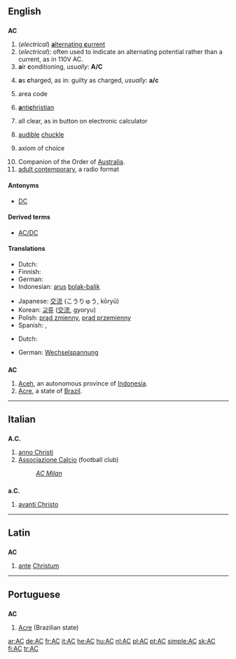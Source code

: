 {{also|Appendix:Variations of "ac"}}
==English==

==={{initialism}}===
'''AC'''

# (''electrical'') [[alternating current|'''a'''lternating '''c'''urrent]]
# (''electrical''): often used to indicate an alternating potential rather than a current, as in 110V AC.
# '''a'''ir '''c'''onditioning, ''usually'':  '''A/C'''
# {{legal}} '''a'''s '''c'''harged, as in:  guilty as charged, ''usually'':  '''a/c'''
# area code
# {{religion}} [[antichristian|'''a'''nti'''c'''hristian]]
# all clear, as in button on electronic calculator
# {{internet slang}} [[audible]] [[chuckle]]
# {{set theory}} axiom of choice
# Companion of the Order of [[Australia]].
# [[w:Adult contemporary|adult contemporary]], a radio format

====Antonyms====
* [[DC]]

====Derived terms====
* [[AC/DC]]

====Translations====
{{trans-top|alternating current}}
* Dutch: {{t-|nl|wisselstroom}}
* Finnish: {{t-|fi|vaihtovirta}}
* German: {{t+|de|Wechselstrom|m}}
* Indonesian: [[arus]] [[bolak-balik]]
{{trans-mid}}
* Japanese: [[交流]] (こうりゅう, kōryū)
* Korean: [[교류]] ([[交流]], gyoryu)
* Polish: [[prąd zmienny]], [[prąd przemienny]]
* Spanish: {{t-|es|CA}}, {{t-|es|corriente alterna}}
{{trans-bottom}}
{{trans-top|alternating potential}}
* Dutch: {{t+|nl|wisselspanning}}
{{trans-mid}}
* German: [[Wechselspannung]]
{{trans-bottom}}

==={{abbreviation}}===
'''AC'''

# [[Aceh]], an autonomous province of [[Indonesia]].
# [[Acre]], a state of [[Brazil]].

{{anagrams:en/ac}}
----

==Italian==

==={{abbreviation|lang=it}}===
'''A.C.'''

# [[anno Christi]]
# [[Associazione Calcio]] (football club)
#: ''[[w:AC Milan|AC Milan]]''

==={{abbreviation|lang=it}}===
'''a.C.'''

# [[avanti Christo]]

----

==Latin==

==={{initialism|lang=la}}===
'''AC'''

# [[ante]] [[Christum]]

----

==Portuguese==

==={{abbreviation|lang=pt}}===
'''AC'''

# [[Acre]] (Brazilian state)

[[ar:AC]]
[[de:AC]]
[[fr:AC]]
[[it:AC]]
[[he:AC]]
[[hu:AC]]
[[nl:AC]]
[[pl:AC]]
[[pt:AC]]
[[simple:AC]]
[[sk:AC]]
[[fi:AC]]
[[tr:AC]]